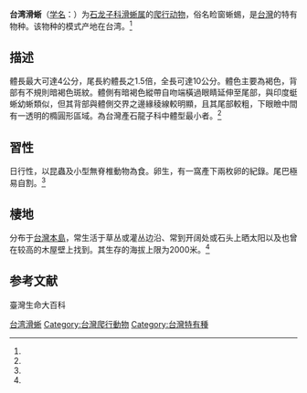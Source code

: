 {{noteTA
|1=zh-cn:爬行纲; zh-tw:爬蟲綱;
}}
{{Speciesbox
| name = 台湾滑蜥
| status = 
| status_system = 
| image = Scincella formosensis.png
| genus = Scincella
| species = formosensis
| authority = (VanDenburgh, 1912)<ref name='id4487'>{{cite web| url =http://www.bioinfo.cn/db05/BjdwSpecies.php?action=view&id=4487| title =台湾滑蜥| work =《中国动物物种编目数据库》| publisher =中国科学院微生物研究所| author =中国科学院动物研究所| accessdate =2009-04-11| deadurl =yes| archiveurl =https://web.archive.org/web/20160305070328/http://www.bioinfo.cn/db05/BjdwSpecies.php?action=view&id=4487| archivedate =2016-03-05}}</ref>
}}

'''台湾滑蜥'''（[[学名|学名]]：{{lang|la|''Scincella formosensis''}}）为[[石龙子科|石龙子科]][[滑蜥属|滑蜥属]]的[[爬行动物|爬行动物]]，俗名睑窗蜥蜴，是[[台灣|台灣]]的特有物种。该物种的模式产地在台湾。<ref name='id4487'/>

==描述==
體長最大可達4公分，尾長約體長之1.5倍，全長可達10公分。體色主要為褐色，背部有不規則暗褐色斑紋。體側有暗褐色縱帶自吻端橫過眼睛延伸至尾部，與印度蜓蜥幼蜥類似，但其背部與體側交界之邊緣稜線較明顯，且其尾部較粗，下眼瞼中間有一透明的橢圓形區域。為台灣產石龍子科中體型最小者。<ref name="taieol-72466"/>

==習性==
日行性，以昆蟲及小型無脊椎動物為食。卵生，有一窩產下兩枚卵的紀錄。尾巴極易自割。<ref name="taieol-72466"/>

==棲地==
分布于[[台灣島|台灣本島]]，常生活于草丛或灌丛边沿、常到开阔处或石头上晒太阳以及也曾在较高的木屋壁上找到。其生存的海拔上限为2000米。<ref name='id4487'/>

== 参考文献 ==
臺灣生命大百科
{{reflist|refs=
<ref name="taieol-72466">{{cite web | url=http://taieol.tw/pages/72466 | title=Scincella formosensis Van Denburgh, 1912 | publisher=[[臺灣生命大百科|臺灣生命大百科]] | date=2013-11-06 | accessdate=2019-02-01 | author1=王緒昂 | archive-date=2019-02-01 | archive-url=https://web.archive.org/web/20190201130305/http://taieol.tw/pages/72466 | dead-url=no }}</ref>
}}

{{Wikispecies|Scincella formosensis}}

{{Taxonbar}}

[[Category:滑蜥属|台湾滑蜥]]
[[Category:台灣爬行動物|Category:台灣爬行動物]]
[[Category:台灣特有種|Category:台灣特有種]]


{{蜥蜴小作品}}